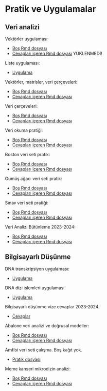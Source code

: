 # Pratik ve Uygulamalar

## Veri analizi

Vektörler uygulaması: 

+ [Boş Rmd dosyası](https://raw.githubusercontent.com/emrahkirdok/ybva/main/10-ekler/pratikler/vektorler.Rmd)
+ [Cevapları içeren Rmd dosyası]() YÜKLENMEDİ!

Liste uygulaması:

+ [Uygulama](https://raw.githubusercontent.com/emrahkirdok/ybva/main/10-ekler/pratikler/cevaplar/liste.Rmd)

Vektörler, matrisler, veri çerçeveleri:

+ [Boş Rmd dosyası](https://raw.githubusercontent.com/emrahkirdok/ybva/main/10-ekler/pratikler/vektorler-matrisler-veri-cerceveleri.Rmd)
+ [Cevapları içeren Rmd dosyası](https://raw.githubusercontent.com/emrahkirdok/ybva/main/10-ekler/pratikler/cevaplar/vektorler-matrisler-veri-cerceveleri.Rmd)

Veri çerçeveleri:

+ [Boş Rmd dosyası](https://raw.githubusercontent.com/emrahkirdok/ybva/main/10-ekler/pratikler/veri-cerceveleri.Rmd)
+ [Cevapları içeren Rmd dosyası](https://raw.githubusercontent.com/emrahkirdok/ybva/main/10-ekler/pratikler/cevaplar/veri-cerceveleri.Rmd)

Veri okuma pratiği:

+ [Boş Rmd dosyası](https://raw.githubusercontent.com/emrahkirdok/ybva/main/10-ekler/pratikler/pratik-veri-okuma.Rmd)
+ [Cevapları içeren Rmd dosyası](https://raw.githubusercontent.com/emrahkirdok/ybva/main/10-ekler/pratikler/cevaplar/pratik-veri-okuma.Rmd)

Boston veri seti pratik:

+ [Boş Rmd dosyası](https://raw.githubusercontent.com/emrahkirdok/ybva/main/10-ekler/pratikler/boston.Rmd)
+ [Cevapları içeren Rmd dosyası](https://raw.githubusercontent.com/emrahkirdok/ybva/main/10-ekler/pratikler/cevaplar/boston-cevaplar.Rmd)

Gümüş ağacı veri seti pratik:

+ [Boş Rmd dosyası](https://raw.githubusercontent.com/emrahkirdok/ybva/main/10-ekler/pratikler/gumus-agaci.Rmd)
+ [Cevapları içeren Rmd dosyası](https://raw.githubusercontent.com/emrahkirdok/ybva/main/10-ekler/pratikler/cevaplar/gumus-agaci.Rmd)

Sınav veri seti pratiği:

+ [Boş Rmd dosyası](https://raw.githubusercontent.com/emrahkirdok/ybva/main/10-ekler/pratikler/sinav-veri-seti.Rmd)
+ [Cevapları içeren Rmd dosyası](https://raw.githubusercontent.com/emrahkirdok/ybva/main/10-ekler/pratikler/cevaplar/sinav-veri-seti.Rmd)

Veri Analizi Bütünleme 2023-2024:

+ [Boş Rmd dosyası](https://raw.githubusercontent.com/emrahkirdok/ybva/main/10-ekler/pratikler/veri-analizi-butunleme-2023-2024.Rmd)
+ [Cevapları içeren Rmd dosyası](https://raw.githubusercontent.com/emrahkirdok/ybva/main/10-ekler/pratikler/cevaplar/veri-analizi-butunleme-2023-2024.Rmd)

## Bilgisayarlı Düşünme

DNA transkripsiyon uygulaması:

+ [Uygulama](https://raw.githubusercontent.com/emrahkirdok/ybva/main/10-ekler/pratikler/dna-transkripsiyon.Rmd)

DNA dizi işlemleri uygulaması:

+ [Uygulama](https://raw.githubusercontent.com/emrahkirdok/ybva/main/10-ekler/pratikler/dna-dizi-islemleri.Rmd)

Bilgisayarlı düşünme vize cevaplar 2023-2024:

+ [Cevaplar](https://raw.githubusercontent.com/emrahkirdok/ybva/main/10-ekler/pratikler/cevaplar/bilgisayarli-dusunme-vize-2023-2024.Rmd)

Abalone veri analizi ve doğrusal modeller:

+ [Boş Rmd dosyası](https://raw.githubusercontent.com/emrahkirdok/ybva/main/10-ekler/pratikler/bilgisayarli-dusunme-vize-2021-2022.Rmd)
+ [Cevapları içeren Rmd dosyası](https://raw.githubusercontent.com/emrahkirdok/ybva/main/10-ekler/pratikler/cevaplar/bilgisayarli-dusunme-vize-2021-2022.Rmd)

Amfibi veri seti çalışma. Boş kağıt yok.

+ [Pratik dosyası](https://raw.githubusercontent.com/emrahkirdok/ybva/main/10-ekler/pratikler/cevaplar/amphiBIO_calisma.Rmd)

Meme kanseri mikrodizin analizi:

+ [Boş Rmd dosyası](https://raw.githubusercontent.com/emrahkirdok/ybva/main/10-ekler/pratikler/bilgisayarli-dusunme-final-2023-2024.Rmd)
+ [Cevapları içeren Rmd dosyası](https://raw.githubusercontent.com/emrahkirdok/ybva/main/10-ekler/pratikler/cevaplar/bilgisayarli-dusunme-final-2023-2024.Rmd)